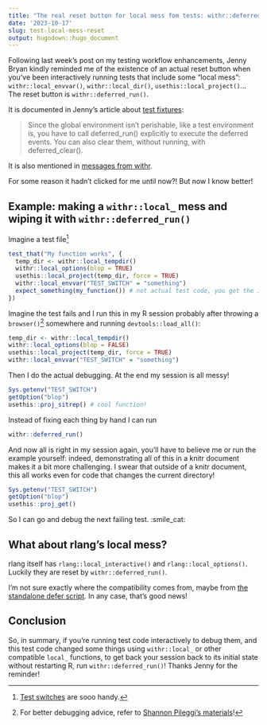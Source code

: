 ```yaml
---
title: "The real reset button for local mess fom tests: withr::deferred_run()"
date: '2023-10-17'
slug: test-local-mess-reset
output: hugodown::hugo_document
---
```



Following last week's post on my testing workflow enhancements, Jenny Bryan kindly reminded me of the existence of an actual reset button when you've been interactively running tests that include some "local mess": `withr::local_envvar()`, `withr::local_dir()`, `usethis::local_project()`...
The reset button is `withr::deferred_run()`.

It is documented in Jenny's article about [test fixtures](https://testthat.r-lib.org/articles/test-fixtures.html):

> Since the global environment isn’t perishable, like a test environment is, you have to call deferred_run() explicitly to execute the deferred events. You can also clear them, without running, with deferred_clear().

It is also mentioned in [messages from withr](https://github.com/r-lib/withr/blob/0c5254ebc74590e80cc0056303d74b049b943920/R/defer.R#L152).

For some reason it hadn't clicked for me until now?!
But now I know better!

## Example: making a `withr::local_` mess and wiping it with `withr::deferred_run()`

Imagine a test file[^switch]

```r
test_that("My function works", {
  temp_dir <- withr::local_tempdir()
  withr::local_options(blop = TRUE)
  usethis::local_project(temp_dir, force = TRUE)
  withr::local_envvar("TEST_SWITCH" = "something")
  expect_something(my_function()) # not actual test code, you get the idea
})

```

[^switch]: [Test switches](https://blog.r-hub.io/2023/01/23/code-switch-escape-hatch-test/) are sooo handy.

Imagine the test fails and I run this in my R session probably after throwing a `browser()`[^debug] somewhere and running 
`devtools::load_all()`:

```r
temp_dir <- withr::local_tempdir()
withr::local_options(blop = FALSE)
usethis::local_project(temp_dir, force = TRUE)
withr::local_envvar("TEST_SWITCH" = "something")
```

[^debug]: For better debugging advice, refer to [Shannon Pileggi's materials](https://www.pipinghotdata.com/talks/2022-11-11-debugging/)!

Then I do the actual debugging. 
At the end my session is all messy!

```r
Sys.getenv("TEST_SWITCH")
getOption("blop")
usethis::proj_sitrep() # cool function!
```

Instead of fixing each thing by hand I can run

```r
withr::deferred_run()
```

And now all is right in my session again, you'll have to believe me or run the example yourself: indeed, demonstrating all of this in a knitr document makes it a bit more challenging. 
I swear that outside of a knitr document, this all works even for code that changes the current directory!

```r
Sys.getenv("TEST_SWITCH")
getOption("blop")
usethis::proj_get()
```

So I can go and debug the next failing test. :smile_cat:



## What about rlang's local mess?

rlang itself has `rlang::local_interactive()` and `rlang::local_options()`. Luckily they are reset by `withr::deferred_run()`.

I'm not sure exactly where the compatibility comes from, maybe from [the standalone defer script](https://github.com/r-lib/rlang/blob/7a78dc3f0d5b2fb73289f820e39afb5c4d665802/R/import-standalone-defer.R). In any case, that's good news!
 
## Conclusion

So, in summary, if you're running test code interactively to debug them, and this test code changed some things using `withr::local_` or other compatible `local_` functions, to get back your session back to its initial state without restarting R, run `withr::deferred_run()`!
Thanks Jenny for the reminder!
